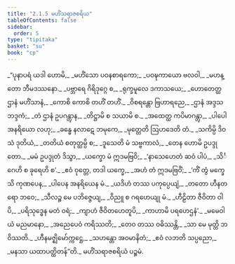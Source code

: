 ```yaml
---
title: "2.1.5 မဟိံသရာဇစရိယ"
tableOfContents: false
sidebar:
  order: 5
type: "tipitaka"
basket: "su"
book: "cp"
---
```



<DynamicBreadcrumb />

<Division number="37" book="cp" e="ch" v="21" p="402">

<Paragraph number="202" type="verses" book="cp">
_“ပုနာပရံ ယဒါ ဟောမိ,_  
_မဟိံသော ပဝနစာရကော;_  
_ပဝဍ္ဎကာယော ဗလဝါ,_  
_မဟန္တော ဘီမဒဿနော._  

</Paragraph>

</Division>
<Division number="38" book="cp" e="ch" v="21" p="402">

<Paragraph number="203" type="verses" book="cp">
_ပဗ္ဘာရေ ဂိရိဒုဂ္ဂေ စ,_  
_ရုက္ခမူလေ ဒကာသယေ;_  
_ဟောတေတ္ထ ဌာနံ မဟိံသာနံ,_  
_ကောစိ ကောစိ တဟိံ တဟိံ._  

</Paragraph>

</Division>
<Division number="39" book="cp" e="ch" v="21" p="402">

<Paragraph number="204" type="verses" book="cp">
_ဝိစရန္တော ဗြဟာရညေ,_  
_ဌာနံ အဒ္ဒသ ဘဒ္ဒကံ;_  
_တံ ဌာနံ ဥပဂန္တွာန,_  
_တိဋ္ဌာမိ စ သယာမိ စ._  

</Paragraph>

</Division>
<Division number="40" book="cp" e="ch" v="21" p="402">

<Paragraph number="205" type="verses" book="cp">
_အထေတ္ထ ကပိမာဂန္တွာ,_  
_ပါပေါ အနရိယော လဟု;_  
_ခန္ဓေ နလာဋေ ဘမုကေ,_  
_မုတ္တေတိ ဩဟဒေတိ တံ._  

</Paragraph>

</Division>
<Division number="41" book="cp" e="ch" v="21" p="402">

<Paragraph number="206" type="verses" book="cp">
_သကိမ္ပိ ဒိဝသံ ဒုတိယံ,_  
_တတိယံ စတုတ္ထမ္ပိ စ;_  
_ဒူသေတိ မံ သဗ္ဗကာလံ,_  
_တေန ဟောမိ ဥပဒ္ဒုတော._  

</Paragraph>

</Division>
<Division number="42" book="cp" e="ch" v="21" p="402">

<Paragraph number="207" type="verses" book="cp">
_မမံ ဥပဒ္ဒုတံ ဒိသွာ,_  
_ယက္ခော မံ ဣဒမဗြဝိ;_  
_‘နာသေဟေတံ ဆဝံ ပါပံ,_  
_သိင်္ဂေဟိ စ ခုရေဟိ စ’._  

</Paragraph>

</Division>
<Division number="43" book="cp" e="ch" v="21" p="402">

<Paragraph number="208" type="verses" book="cp">
_ဧဝံ ဝုတ္တေ, တဒါ ယက္ခေ,_  
_အဟံ တံ ဣဒမဗြဝိံ;_  
_‘ကိံ တွံ မက္ခေသိ ကုဏပေန,_  
_ပါပေန အနရိယေန မံ._  

</Paragraph>

</Division>
<Division number="44" book="cp" e="ch" v="21" p="403">

<Paragraph number="209" type="verses" book="cp">
_ယဒိဟံ တဿ ပကုပ္ပေယျံ,_  
_တတော ဟီနတရော ဘဝေ;_  
_သီလဉ္စ မေ ပဘိဇ္ဇေယျ,_  
_ဝိညူ စ ဂရဟေယျု မံ._  

</Paragraph>

</Division>
<Division number="45" book="cp" e="ch" v="21" p="403">

<Paragraph number="210" type="verses" book="cp">
_ဟီဠိတာ ဇီဝိတာ ဝါပိ,_  
_ပရိသုဒ္ဓေန မတံ ဝရံ;_  
_ကျာဟံ ဇီဝိတဟေတူပိ,_  
_ကာဟာမိ ပရဟေဌနံ’._  

</Paragraph>

</Division>
<Division number="46" book="cp" e="ch" v="21" p="403">

<Paragraph number="211" type="verses" book="cp">
_မမေဝါယံ မညမာနော,_  
_အညေပေဝံ ကရိဿတိ;_  
_တေဝ တဿ ဝဓိဿန္တိ,_  
_သာ မေ မုတ္တိ ဘဝိဿတိ._  

</Paragraph>

</Division>
<Division number="47" book="cp" e="ch" v="21" p="403">

<Paragraph number="212" type="verses" book="cp">
_ဟီနမဇ္ဈိမော်က္ကဋ္ဌေ,_  
_သဟန္တော အဝမာနိတံ;_  
_ဧဝံ လဘတိ သပ္ပညော,_  
_မနသာ ယထာပတ္ထိတန်”တိ._  


</Paragraph>
</Division>

<Paragraph number="213" type="center" book="cp">
မဟိံသရာဇစရိယံ ပဉ္စမံ.
</Paragraph>